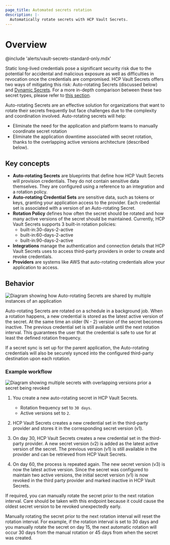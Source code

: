 ```yaml
---
page_title: Automated secrets rotation
description: |-
  Automatically rotate secrets with HCP Vault Secrets.
---
```


# Overview

@include 'alerts/vault-secrets-standard-only.mdx'

Static long-lived credentials pose a significant security risk due to the
potential for accidental and malicious exposure as well as difficulties in
revocation once the credentials are compromised. HCP Vault Secrets offers two
ways of mitigating this risk: Auto-rotating Secrets (discussed below) and
[Dynamic Secrets](/hcp/docs/vault-secrets/dynamic-secrets/index.mdx). For a
more in-depth comparison between these two secret types, please refer to
[this section](/hcp/docs/vault-secrets#auto-rotating-vs-dynamic-secrets).

Auto-rotating Secrets are an effective solution for organizations that want to
rotate their secrets frequently but face challenges due to the complexity and
coordination involved. Auto-rotating secrets will help:

- Eliminate the need for the application and platform teams to manually
  coordinate secret rotation
- Eliminate the application downtime associated with secret rotation, thanks to
  the overlapping active versions architecture (described below).

## Key concepts

- **Auto-rotating Secrets** are blueprints that define how HCP Vault Secrets
  will provision credentials. They do not contain sensitive data themselves.
  They are configured using a reference to an integration and a rotation policy.
- **Auto-rotating Credential Sets** are sensitive data, such as tokens or keys,
  granting your application access to the provider. Each credential set is
  associated with a version of an Auto-rotating Secret.
- **Rotation Policy** defines how often the secret should be rotated and how
  many active versions of the secret should be maintained. Currently, HCP Vault
  Secrets supports 3 built-in rotation policies:
  - built-in:30-days-2-active
  - built-in:60-days-2-active
  - built-in:90-days-2-active
- **Integrations** manage the authentication and connection details that
  HCP Vault Secrets uses to access third-party providers in order to create and
  revoke credentials.
- **Providers** are systems like AWS that auto-rotating credentials allow your
  application to access.

## Behavior

![Diagram showing how Auto-rotating Secrets are shared by multiple instances of
an application](/img/docs/vault-secrets/rotating-secret-consumption.png)

Auto-rotating Secrets are rotated on a schedule in a background job. When a
rotation happens, a new credential is stored as the latest active version of
the secret. At the same time an older (N - 2) version of the secret becomes
inactive. The previous credential set is still available until the next rotation
interval. This guarantees the user that the credential is safe to use for at
least the defined rotation frequency.

If a secret sync is set up for the parent application, the Auto-rotating
credentials will also be securely synced into the configured third-party destination
upon each rotation.

### Example workflow

![Diagram showing multiple secrets with overlapping versions prior a secret
being revoked](/img/docs/vault-secrets/overlapping-secret-versions.png)

1. You create a new auto-rotating secret in HCP Vault Secrets.

   - Rotation frequency set to `30 days`.
   - Active versions set to `2`.

2. HCP Vault Secrets creates a new credential set in the third-party provider
   and stores it in the corresponding secret version (v1).

3. On day 30, HCP Vault Secrets creates a new credential set in the third-party
   provider. A new secret version (v2) is added as the latest active version of
   the secret. The previous version (v1) is still available in the provider and
   can be retrieved from HCP Vault Secrets.

4. On day 60, the process is repeated again. The new secret version (v3) is
   now the latest active version. Since the secret was configured to maintain
   two active versions, the initial secret version (v1) is now revoked in the
   third party provider and marked inactive in HCP Vault Secrets.

If required, you can manually rotate the secret prior to the next rotation
interval. Care should be taken with this endpoint because it could cause the
oldest secret version to be revoked unexpectedly early.

Manually rotating the secret prior to the next rotation interval will reset the
rotation interval. For example, if the rotation interval is set to 30 days and
you manually rotate the secret on day 15, the next automatic rotation will occur
30 days from the manual rotation or 45 days from when the secret was created.

